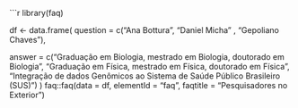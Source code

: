 ```r

library(faq)

df <- data.frame(
  question = c("Ana Bottura", "Daniel Micha" , "Gepoliano Chaves"),
  
  answer = c("Graduação em Biologia, mestrado em Biologia, doutorado em Biologia",
             "Graduação em Física, mestrado em Física, doutorado em Física",
             "Integração de dados Genômicos ao Sistema de Saúde Público Brasileiro (SUS)")
)
faq::faq(data = df, elementId = "faq", faqtitle = "Pesquisadores no Exterior")
